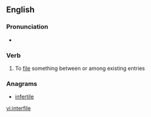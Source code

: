 ==English==

===Pronunciation===
* {{rhymes|aɪl}}

===Verb===
{{en-verb|interfil|ing}}

# To [[file]] something between or among existing entries

===Anagrams===
* [[infertile#English|infertile]]

[[vi:interfile]]